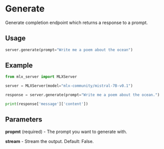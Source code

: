 # Generate

Generate completion endpoint which returns a response to a prompt.

## Usage

```python copy
server.generate(prompt="Write me a poem about the ocean")
```

## Example

```python copy
from mlx_server import MLXServer

server = MLXServer(model="mlx-community/mistral-7B-v0.1")

response = server.generate(prompt="Write me a poem about the ocean.")

print(response['message']['content'])
```

## Parameters

**propmt** (required) - The prompt you want to generate with.

**stream** - Stream the output. Default: False.
